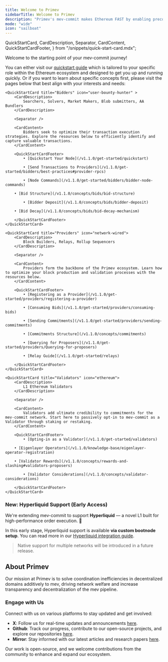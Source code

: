 ```yaml
---
title: Welcome to Primev
sidebarTitle: Welcome to Primev
description: "Primev's mev-commit makes Ethereum FAST by enabling preconfirmations and new types of mev using an encrypted mempool, enhancing yield for opted-in validators."
mode: "wide"
icon: "sailboat"
---
```


  QuickStartCard,
  CardDescription,
  Separator,
  CardContent,
  QuickStartCardFooter,
} from "/snippets/quick-start-card.mdx";

Welcome to the starting point of your mev-commit journey!  
  
You can either visit our [quickstart guide](/v1.1.0/get-started/quickstart) which is tailored to your specific role within the Ethereum ecosystem and designed to get you up and running quickly.
Or if you want to learn about specific concepts first, please visit the pages below that best align with your interests and needs:

<CardGroup cols={3}>

    <QuickStartCard title="Bidders" icon="user-bounty-hunter" >
        <CardDescription>
            Searchers, Solvers, Market Makers, Blob submitters, AA Bundlers
        </CardDescription>

        <Separator />

        <CardContent>
            Bidders seek to optimize their transaction execution strategies. Explore the resources below to efficiently identify and capture valuable transactions.
        </CardContent>

        <QuickStartCardFooter>
            • [Quickstart Your Node](/v1.1.0/get-started/quickstart)

            • [Send Transactions to Providers](/v1.1.0/get-started/bidders/best-practices#provider-rpcs)
             
            • [Node Commands](/v1.1.0/get-started/bidders/bidder-node-commands)
			
	    • [Bid Structure](/v1.1.0/concepts/bids/bid-structure)

            • [Bidder Deposit](/v1.1.0/concepts/bids/bidder-deposit)
			
	    • [Bid Decay](/v1.1.0/concepts/bids/bid-decay-mechanism)

        </QuickStartCardFooter>
    </QuickStartCard>

    <QuickStartCard title="Providers" icon="network-wired">
        <CardDescription>
            Block Builders, Relays, Rollup Sequencers
        </CardDescription>

        <Separator />

        <CardContent>
            Providers form the backbone of the Primev ecosystem. Learn how to optimize your block production and validation processes with the resources below.
        </CardContent>

        <QuickStartCardFooter>
            • [Registering as a Provider](/v1.1.0/get-started/providers/registering-a-provider)

            • [Consuming Bids](/v1.1.0/get-started/providers/consuming-bids)

            • [Sending Commitments](/v1.1.0/get-started/providers/sending-commitments)

            • [Commitments Structure](/v1.1.0/concepts/commitments)

            • [Querying for Proposers](/v1.1.0/get-started/providers/Querying-for-proposers)
			
			• [Relay Guide](/v1.1.0/get-started/relays)
			
        </QuickStartCardFooter>
    </QuickStartCard>

    <QuickStartCard title="Validators" icon="ethereum">
        <CardDescription>
            L1 Ethereum Validators
        </CardDescription>

        <Separator />

        <CardContent>
            Validators add ultimate credibility to commitments for the mev-commit network. Start here to passively opt-in to mev-commit as a Validator through staking or restaking.
        </CardContent>

        <QuickStartCardFooter>
            • [Opting-in as a Validator](/v1.1.0/get-started/validators)

	    • [Eigenlayer Operators](/v1.1.0/knowledge-base/eigenlayer-operator-registration)

	    • [Validator Rewards](/v1.1.0/concepts/rewards-and-slashing#validators-proposers)

            • [Validator Considerations](/v1.1.0/concepts/validator-considerations)

        </QuickStartCardFooter>
    </QuickStartCard>

</CardGroup>

### New: Hyperliquid Support (Early Access)

We're extending mev-commit to support **Hyperliquid** — a novel L1 built for high-performance order execution. 🎉

In this early stage, Hyperliquid support is available **via custom bootnode setup**. You can read more in our [Hyperliquid integration guide](../networks/hyperliquid.md).

> Native support for multiple networks will be introduced in a future release.

## About Primev

Our mission at Primev is to solve coordination inefficiencies in decentralized domains additively to mev, driving network welfare and increase transparency and decentralization of the mev pipeline.

### Engage with Us

Connect with us on various platforms to stay updated and get involved:

- **X**: Follow us for real-time updates and announcements [here](https://x.com/primev_xyz).
- **Github**: Track our progress, contribute to our open-source projects, and explore our repositories [here](https://github.com/primev).
- **Mirror**: Stay informed with our latest articles and research papers [here](https://mirror.xyz/preconf.eth).

Our work is open-source, and we welcome contributions from the community to enhance and expand our ecosystem.
